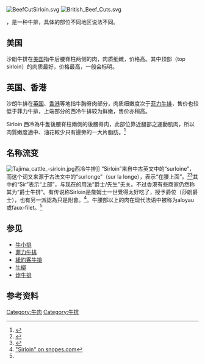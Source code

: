 {{noteTA
| G1 = Food
}}
[[Image:BeefCutSirloin.svg|thumb]]
[[Image:British_Beef_Cuts.svg|thumb]]

{{地區用詞|start={{lang-en|sirloin steak}}|cn=西冷牛排|tw=沙朗牛排|hk=cn|as=稱為}}，是一种牛排，具体的部位不同地区说法不同。

==美国==
沙朗牛排在[[美国|美国]]指牛后腰脊柱两侧的肉，肉质细嫩，价格高。其中顶部（top sirloin）的肉质最好，价格最高，一般会标明。
==英国、香港==
沙朗牛排在[[英国|英国]]、[[港島|香港]]等地指牛胸脊肉部分，肉质细嫩度次于[[菲力牛排|菲力牛排]]，售价也较低于菲力牛排，上端部分的西冷牛排较为鲜嫩，售价亦稍高。

Sirloin 西冷為牛隻後腰脊柱兩側的後腰脊肉，此部位靠近腿部之運動肌肉，所以肉質嫩度適中、油花較少只有邊旁的一大片脂肪。<ref>{{Cite web |url=https://hklazydiet.blogspot.com/2020/12/blog-post_69.html|accessdate=2013-05-30 |archive-date=2021-01-05 |archive-url=https://web.archive.org/web/20050329144456/http://dictionary.reference.com/search?q=sirloin |dead-url=no }}</ref>

==名称流变==
[[File:Tajima_cattle_-sirloin.jpg|thumb]]西冷牛排]]
“Sirloin”来自中古英文中的“surloine”，而这个词又来源于古法文中的“surlonge”（sur la longe），表示“在腰上面”。<ref>{{Cite web |url=http://dictionary.reference.com/search?q=sirloin |title=Sirloin according to Dictionary.com. |accessdate=2013-05-30 |archive-date=2005-03-29 |archive-url=https://web.archive.org/web/20050329144456/http://dictionary.reference.com/search?q=sirloin |dead-url=no }}</ref><ref name="wr">{{Cite web |url=http://www.wordreference.com/enfr/sirloin |title=According to Wordreference.com |accessdate=2013-05-30 |archive-date=2013-01-06 |archive-url=https://web.archive.org/web/20130106110442/http://www.wordreference.com/enfr/SIRLOIN |dead-url=no }}</ref>其中的“Sir”表示“上部”，与现在的用法“爵士/先生”无关。不过香港有些商家仍然称其为“爵士牛排”。有传说称Sirloin是詹姆士一世覺得太好吃了，授予爵位（莎朗爵士），也有另一派認為只是附會。<ref>[http://www.snopes.com/language/stories/sirloin.asp "Sirloin" on snopes.com]</ref>。牛腰部以上的肉在现代法语中被称为aloyau或faux-filet。<ref name="wr"/>

==参见==
*[[牛小排|牛小排]]
*[[菲力牛排|菲力牛排]]
*[[紐約客牛排|紐約客牛排]]
*[[牛柳|牛柳]]
*[[炸牛排|炸牛排]]

==参考资料==
{{reflist}}

[[Category:牛肉|Category:牛肉]]
[[Category:牛排|Category:牛排]]